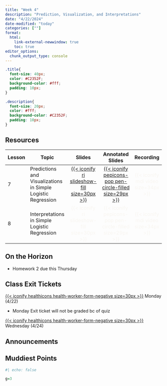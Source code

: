 ```yaml
---
title: "Week 4"
description: "Prediction, Visualization, and Interpretations"
date: "4/22/2024"
date-modified: "today"
categories: [""]
format: 
  html:
    link-external-newwindow: true
    toc: true
editor_options: 
  chunk_output_type: console
---
```


```css
.title{
  font-size: 40px;
  color: #C2352F;
  background-color: #fff;
  padding: 10px;
}

.description{
  font-size: 20px;
  color: #fff;
  background-color: #C2352F;
  padding: 10px;
}
```

## Resources

| Lesson | Topic                                                        |                                                     Slides                                                     |                                                         Annotated Slides                                                          |                           Recording                           |
|--------|--------------------------------------------------------------|:--------------------------------------------------------------------------------------------------------------:|:---------------------------------------------------------------------------------------------------------------------------------:|:-------------------------------------------------------------:|
| 7      | Predictions and Visualizations in Simple Logistic Regression | [[{{< iconify ri slideshow-fill size=30px >}}](/lectures/07_Pred_Viz/07_Pred_Viz.qmd)]{style="color:#f8f5f0;"} | [[{{< iconify pepicons-pop pen-circle-filled size=29px >}}](/lectures/07_Pred_Viz/07_Pred_Viz_notes.pdf)]{style="color:#f8f5f0;"} | [{{< iconify mdi video size=34px >}}]{style="color:#f8f5f0;"} |
| 8      | Interpretations in Simple Logistic Regression                |                     [{{< iconify ri slideshow-fill size=30px >}}]{style="color:#f8f5f0;"}                      |                        [{{< iconify pepicons-pop pen-circle-filled size=29px >}}]{style="color:#f8f5f0;"}                         | [{{< iconify mdi video size=34px >}}]{style="color:#f8f5f0;"} |

## On the Horizon

-   Homework 2 due this Thursday

## Class Exit Tickets

[[{{< iconify healthicons health-worker-form-negative size=30px >}}](https://forms.office.com/Pages/ResponsePage.aspx?id=V3lz4rj6fk2U9pvWr59xWFMopmPUjRtDiHLswhgacNhUM0pYREpaMDVCMFI2RVg0Q0tTSldVMUlFWi4u)]{style="color:#f8f5f0;"} Monday (4/22)

-   Monday Exit ticket will not be graded bc of quiz

[[{{< iconify healthicons health-worker-form-negative size=30px >}}](https://forms.office.com/Pages/ResponsePage.aspx?id=V3lz4rj6fk2U9pvWr59xWFMopmPUjRtDiHLswhgacNhUOFNVUFkyWDk0UVhCRTM5TVRaWU1TRERPOS4u)]{style="color:#f8f5f0;"} Wednesday (4/24)

## Announcements

## Muddiest Points

```r
#| echo: false

g=3
```
